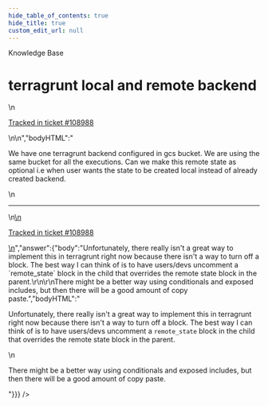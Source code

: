 ```yaml
---
hide_table_of_contents: true
hide_title: true
custom_edit_url: null
---
```



<CenterLayout>
<span className="searchCategory">Knowledge Base</span>
<h1>terragrunt local and remote backend</h1>
<GitHub discussion={{"id":"D_kwDOF8slf84AQF9e","number":505,"author":{"login":"kkumaar999"},"title":"terragrunt local and remote backend","body":"\nWe have one terragrunt backend configured in gcs bucket. We are using the same bucket for all the executions. Can we make this remote state as optional i.e when user wants the state to be created local instead of already created backend.\n\n---\n\n<ins datetime=\"2022-07-15T07:22:05Z\">\n  <p><a href=\"https://support.gruntwork.io/hc/requests/108988\">Tracked in ticket #108988</a></p>\n</ins>\n","bodyHTML":"<p dir=\"auto\">We have one terragrunt backend configured in gcs bucket. We are using the same bucket for all the executions. Can we make this remote state as optional i.e when user wants the state to be created local instead of already created backend.</p>\n<hr>\n<ins datetime=\"2022-07-15T07:22:05Z\">\n  <p dir=\"auto\"><a href=\"https://support.gruntwork.io/hc/requests/108988\" rel=\"nofollow\">Tracked in ticket #108988</a></p>\n</ins>","answer":{"body":"Unfortunately, there really isn't a great way to implement this in terragrunt right now because there isn't a way to turn off a block. The best way I can think of is to have users/devs uncomment a `remote_state` block in the child that overrides the remote state block in the parent.\r\n\r\nThere might be a better way using conditionals and exposed includes, but then there will be a good amount of copy paste.","bodyHTML":"<p dir=\"auto\">Unfortunately, there really isn't a great way to implement this in terragrunt right now because there isn't a way to turn off a block. The best way I can think of is to have users/devs uncomment a <code class=\"notranslate\">remote_state</code> block in the child that overrides the remote state block in the parent.</p>\n<p dir=\"auto\">There might be a better way using conditionals and exposed includes, but then there will be a good amount of copy paste.</p>"}}} />

</CenterLayout>
  

<!-- ##DOCS-SOURCER-START
{
  "sourcePlugin": "github-discussions",
  "hash": "6b196bfbaedad43cc2379ecdeed74567"
}
##DOCS-SOURCER-END -->
